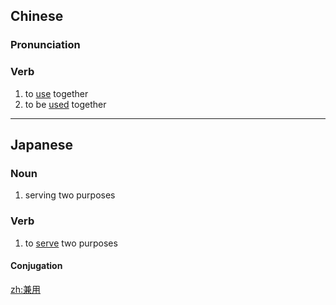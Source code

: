 ==Chinese==
{{zh-forms}}

===Pronunciation===
{{zh-pron
|m=jiānyòng
|c=gim1 jung6
|mn=kiam-iōng
|cat=v
}}

===Verb===
{{zh-verb}}

# to [[use]] together
# to be [[used]] together

----

==Japanese==
{{ja-kanjitab|けん|よう|yomi=o}}

===Noun===
{{ja-noun|けんよう}}

# serving two purposes

===Verb===
{{ja-verb-suru|けんよう}}

# to [[serve]] two purposes

====Conjugation====
{{ja-suru|けんよう}}

[[zh:兼用]]